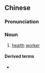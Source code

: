 {{also|保健员}}
==Chinese==
{{zh-forms|s=保健员|type=21}}

===Pronunciation===
{{zh-pron
|m=bǎojiànyuán
|cat=n
}}

===Noun===
{{zh-noun}}

# [[health]] [[worker]]

====Derived terms====
* {{zh-l|牙科保健員}}